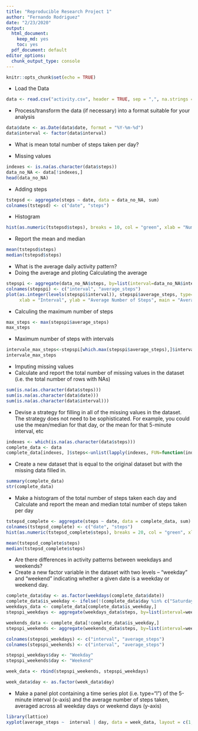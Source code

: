 ---
title: "Reproducible Research Project 1"
author: "Fernando Rodriguez"
date: "2/23/2020"
output:
  html_document: 
    keep_md: yes
    toc: yes
  pdf_document: default
editor_options: 
  chunk_output_type: console
---
```{r setup, include=FALSE}
knitr::opts_chunk$set(echo = TRUE)
```
*  Load the Data
```{r}
data <- read.csv("activity.csv", header = TRUE, sep = ",", na.strings = "NA")
```
*  Process/transform the data (if necessary) into a format suitable for your analysis
```{r}
data$date <- as.Date(data$date, format = "%Y-%m-%d")
data$interval <- factor(data$interval)
```
*  What is mean total number of steps taken per day?

* Missing values
```{r}
indexes <- is.na(as.character(data$steps))
data_no_NA <- data[!indexes,]
head(data_no_NA)
```
*  Adding steps 
```{r}
tstepsd <- aggregate(steps ~ date, data = data_no_NA, sum)
colnames(tstepsd) <- c("date", "steps")
```
* Histogram 
```{r}
hist(as.numeric(tstepsd$steps), breaks = 10, col = "green", xlab = "Number of Steps", main= "Histogram of the total number of steps taken each day")
```
*  Report the mean and median
```{r}
mean(tstepsd$steps)
median(tstepsd$steps)
```


*  What is the average daily activity pattern?
*  Doing the average and ploting Calculating the average
```{r}
stepspi <- aggregate(data_no_NA$steps, by=list(interval=data_no_NA$interval), FUN=mean)
colnames(stepspi) <- c("interval", "average_steps")
plot(as.integer(levels(stepspi$interval)), stepspi$average_steps, type="l",
     xlab = "Interval", ylab = "Average Number of Steps", main = "Average Daily Activity Pattern",  col ="green")
```
* Calculing the maximum number of steps
```{r}
max_steps <- max(stepspi$average_steps)
max_steps
```
* Maximum number of steps with intervals
```{r}
intervale_max_steps<-stepspi[which.max(stepspi$average_steps),]$interval
intervale_max_steps
```
*  Imputing missing values
*  Calculate and report the total number of missing values in the dataset (i.e. the total number of rows with \color{red}{\verb|NA|}NAs)
```{r}
sum(is.na(as.character(data$steps)))
sum(is.na(as.character(data$date)))
sum(is.na(as.character(data$interval)))
```
* Devise a strategy for filling in all of the missing values in the dataset. The strategy does not need to be sophisticated. For example, you could use the mean/median for that day, or the mean for that 5-minute interval, etc

```{r}
indexes <- which(is.na(as.character(data$steps)))
complete_data <- data
complete_data[indexes, ]$steps<-unlist(lapply(indexes, FUN=function(indexes){stepspi[data[indexes,]$interval==stepspi$interval,]$average_steps}))

```
*  Create a new dataset that is equal to the original dataset but with the missing data filled in.
```{r}
summary(complete_data)
str(complete_data)
```
*  Make a histogram of the total number of steps taken each day and Calculate and report the mean and median total number of steps taken per day
```{r}
tstepsd_complete <- aggregate(steps ~ date, data = complete_data, sum)
colnames(tstepsd_complete) <- c("date", "steps")
hist(as.numeric(tstepsd_complete$steps), breaks = 20, col = "green", xlab = "Number of Steps", main= "Histogram of the total number of steps taken each day")
```

```{r}
mean(tstepsd_complete$steps)
median(tstepsd_complete$steps)
```
*  Are there differences in activity patterns between weekdays and weekends?
* Create a new factor variable in the dataset with two levels – “weekday” and “weekend” indicating whether a given date is a weekday or weekend day.
```{r}
complete_data$day <- as.factor(weekdays(complete_data$date))
complete_data$is_weekday <- ifelse(!(complete_data$day %in% c("Saturday","Sunday")), TRUE, FALSE)
weekdays_data <- complete_data[complete_data$is_weekday,]
stepspi_weekdays <- aggregate(weekdays_data$steps, by=list(interval=weekdays_data$interval), FUN=mean)

weekends_data <- complete_data[!complete_data$is_weekday,]
stepspi_weekends <- aggregate(weekends_data$steps, by=list(interval=weekends_data$interval), FUN=mean)

colnames(stepspi_weekdays) <- c("interval", "average_steps")
colnames(stepspi_weekends) <- c("interval", "average_steps")

stepspi_weekdays$day <- "Weekday"
stepspi_weekends$day <- "Weekend"

week_data <- rbind(stepspi_weekends, stepspi_weekdays)

week_data$day <- as.factor(week_data$day)
```
*  Make a panel plot containing a time series plot (i.e. \color{red}{\verb|type = "l"|}type="l") of the 5-minute interval (x-axis) and the average number of steps taken, averaged across all weekday days or weekend days (y-axis)

```{r}

library(lattice)
xyplot(average_steps ~  interval | day, data = week_data, layout = c(1,2), type ="l", ylab="Number of Steps")

```